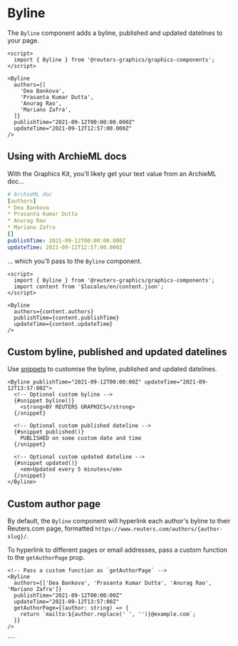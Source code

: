 

<Meta of={BylineStories} />

# Byline

The `Byline` component adds a byline, published and updated datelines to your page.

```svelte
<script>
  import { Byline } from '@reuters-graphics/graphics-components';
</script>

<Byline
  authors={[
    'Dea Bankova',
    'Prasanta Kumar Dutta',
    'Anurag Rao',
    'Mariano Zafra',
  ]}
  publishTime="2021-09-12T00:00:00.000Z"
  updateTime="2021-09-12T12:57:00.000Z"
/>
```

## Using with ArchieML docs

With the Graphics Kit, you'll likely get your text value from an ArchieML doc...

```yaml
# ArchieML doc
[authors]
* Dea Bankova
* Prasanta Kumar Dutta
* Anurag Rao
* Mariano Zafra
[]
publishTime: 2021-09-12T00:00:00.000Z
updateTime: 2021-09-12T12:57:00.000Z
```

... which you'll pass to the `Byline` component.

```svelte
<script>
  import { Byline } from '@reuters-graphics/graphics-components';
  import content from '$locales/en/content.json';
</script>

<Byline
  authors={content.authors}
  publishTime={content.publishTime}
  updateTime={content.updateTime}
/>
```

<Canvas of={BylineStories.Demo} />

## Custom byline, published and updated datelines

Use [snippets](https://svelte.dev/docs/svelte/snippet) to customise the byline, published and updated datelines.

```svelte
<Byline publishTime="2021-09-12T00:00:00Z" updateTime="2021-09-12T13:57:00Z">
  <!-- Optional custom byline -->
  {#snippet byline()}
    <strong>BY REUTERS GRAPHICS</strong>
  {/snippet}

  <!-- Optional custom published dateline -->
  {#snippet published()}
    PUBLISHED on some custom date and time
  {/snippet}

  <!-- Optional custom updated dateline -->
  {#snippet updated()}
    <em>Updated every 5 minutes</em>
  {/snippet}
</Byline>
```

<Canvas of={BylineStories.Customised} />

## Custom author page

By default, the `Byline` component will hyperlink each author's byline to their Reuters.com page, formatted `https://www.reuters.com/authors/{author-slug}/`.

To hyperlink to different pages or email addresses, pass a custom function to the `getAuthorPage` prop.

```svelte
<!-- Pass a custom function as `getAuthorPage` -->
<Byline
  authors={['Dea Bankova', 'Prasanta Kumar Dutta', 'Anurag Rao', 'Mariano Zafra']}
  publishTime="2021-09-12T00:00:00Z"
  updateTime="2021-09-12T13:57:00Z"
  getAuthorPage={(author: string) => {
    return `mailto:${author.replace(' ', '')}@example.com`;
  }}
/>

```

<Canvas of={BylineStories.CustomAuthorPage} />
````
